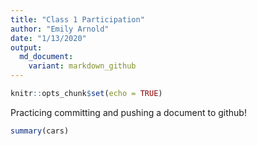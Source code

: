 ```yaml
---
title: "Class 1 Participation"
author: "Emily Arnold"
date: "1/13/2020"
output: 
  md_document:
    variant: markdown_github
---
```


```r
knitr::opts_chunk$set(echo = TRUE)
```

Practicing committing and pushing a document to github!


```r
summary(cars)
```


